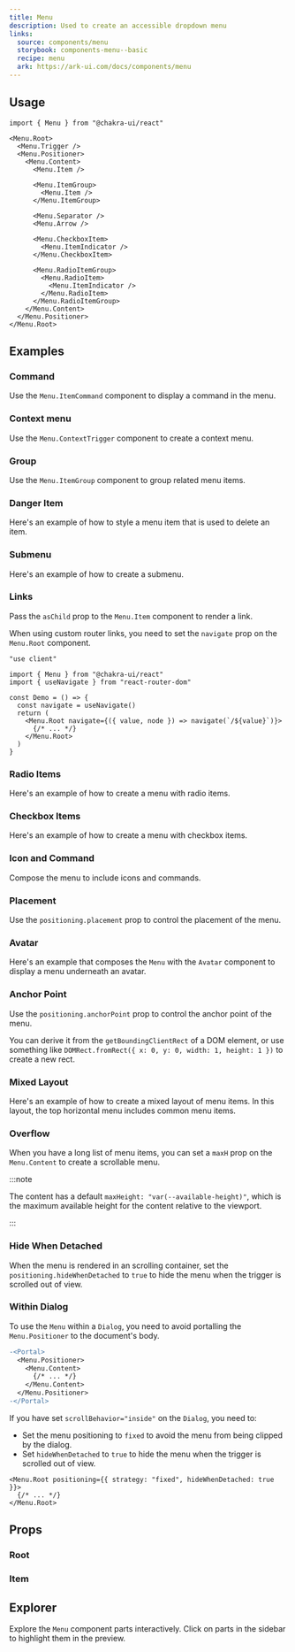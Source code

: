 ```yaml
---
title: Menu
description: Used to create an accessible dropdown menu
links:
  source: components/menu
  storybook: components-menu--basic
  recipe: menu
  ark: https://ark-ui.com/docs/components/menu
---
```


<ExampleTabs name="menu-basic" />

## Usage

```tsx
import { Menu } from "@chakra-ui/react"
```

```tsx
<Menu.Root>
  <Menu.Trigger />
  <Menu.Positioner>
    <Menu.Content>
      <Menu.Item />

      <Menu.ItemGroup>
        <Menu.Item />
      </Menu.ItemGroup>

      <Menu.Separator />
      <Menu.Arrow />

      <Menu.CheckboxItem>
        <Menu.ItemIndicator />
      </Menu.CheckboxItem>

      <Menu.RadioItemGroup>
        <Menu.RadioItem>
          <Menu.ItemIndicator />
        </Menu.RadioItem>
      </Menu.RadioItemGroup>
    </Menu.Content>
  </Menu.Positioner>
</Menu.Root>
```

## Examples

### Command

Use the `Menu.ItemCommand` component to display a command in the menu.

<ExampleTabs name="menu-with-command" />

### Context menu

Use the `Menu.ContextTrigger` component to create a context menu.

<ExampleTabs name="menu-with-context-trigger" />

### Group

Use the `Menu.ItemGroup` component to group related menu items.

<ExampleTabs name="menu-with-group" />

### Danger Item

Here's an example of how to style a menu item that is used to delete an item.

<ExampleTabs name="menu-with-danger-item" />

### Submenu

Here's an example of how to create a submenu.

<ExampleTabs name="menu-with-submenu" />

### Links

Pass the `asChild` prop to the `Menu.Item` component to render a link.

<ExampleTabs name="menu-with-links" />

When using custom router links, you need to set the `navigate` prop on the
`Menu.Root` component.

```tsx
"use client"

import { Menu } from "@chakra-ui/react"
import { useNavigate } from "react-router-dom"

const Demo = () => {
  const navigate = useNavigate()
  return (
    <Menu.Root navigate={({ value, node }) => navigate(`/${value}`)}>
      {/* ... */}
    </Menu.Root>
  )
}
```

### Radio Items

Here's an example of how to create a menu with radio items.

<ExampleTabs name="menu-with-radio-items" />

### Checkbox Items

Here's an example of how to create a menu with checkbox items.

<ExampleTabs name="menu-with-checkbox-items" />

### Icon and Command

Compose the menu to include icons and commands.

<ExampleTabs name="menu-with-icon-and-command" />

### Placement

Use the `positioning.placement` prop to control the placement of the menu.

<ExampleTabs name="menu-with-placement" />

### Avatar

Here's an example that composes the `Menu` with the `Avatar` component to
display a menu underneath an avatar.

<ExampleTabs name="menu-with-avatar" />

### Anchor Point

Use the `positioning.anchorPoint` prop to control the anchor point of the menu.

You can derive it from the `getBoundingClientRect` of a DOM element, or use
something like `DOMRect.fromRect({ x: 0, y: 0, width: 1, height: 1 })` to create
a new rect.

<ExampleTabs name="menu-with-anchor-rect" />

### Mixed Layout

Here's an example of how to create a mixed layout of menu items. In this layout,
the top horizontal menu includes common menu items.

<ExampleTabs name="menu-with-mixed-layout" />

### Overflow

When you have a long list of menu items, you can set a `maxH` prop on the
`Menu.Content` to create a scrollable menu.

:::note

The content has a default `maxHeight: "var(--available-height)"`, which is the
maximum available height for the content relative to the viewport.

:::

<ExampleTabs name="menu-with-overflow" />

### Hide When Detached

When the menu is rendered in an scrolling container, set the
`positioning.hideWhenDetached` to `true` to hide the menu when the trigger is
scrolled out of view.

<ExampleTabs name="menu-with-hide-when-detached" />

### Within Dialog

To use the `Menu` within a `Dialog`, you need to avoid portalling the
`Menu.Positioner` to the document's body.

```diff
-<Portal>
  <Menu.Positioner>
    <Menu.Content>
      {/* ... */}
    </Menu.Content>
  </Menu.Positioner>
-</Portal>
```

If you have set `scrollBehavior="inside"` on the `Dialog`, you need to:

- Set the menu positioning to `fixed` to avoid the menu from being clipped by
  the dialog.
- Set `hideWhenDetached` to `true` to hide the menu when the trigger is scrolled
  out of view.

```tsx
<Menu.Root positioning={{ strategy: "fixed", hideWhenDetached: true }}>
  {/* ... */}
</Menu.Root>
```

<ExampleTabs name="menu-within-dialog" />

## Props

### Root

<PropTable component="Menu" part="Root" />

### Item

<PropTable component="Menu" part="Item" />

## Explorer

Explore the `Menu` component parts interactively. Click on parts in the sidebar
to highlight them in the preview.

<Explorer name="menu-explorer" />
